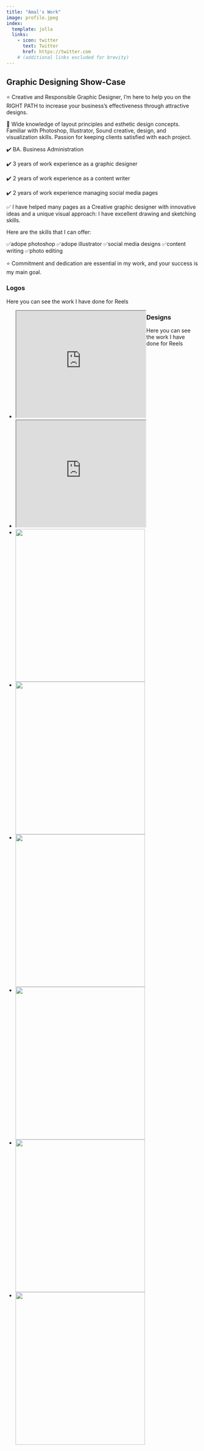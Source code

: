 ```yaml
---
title: "Amal's Work"
image: profile.jpeg
index:
  template: jolla
  links:
    - icon: twitter
      text: Twitter
      href: https://twitter.com
    # (additional links excluded for brevity)
---
```


## Graphic Designing Show-Case
⭐ Creative and Responsible Graphic Designer, I'm here to help you on the RIGHT PATH to increase your business's effectiveness through attractive designs.

🚀 Wide knowledge of layout principles and esthetic design concepts. Familiar with Photoshop, Illustrator, Sound creative, design, and visualization skills. Passion for keeping clients satisfied with each project.

✔️ BA. Business Administration

✔️ 3 years of work experience as a graphic designer

✔️ 2 years of work experience as a content writer

✔️ 2 years of work experience managing social media pages

✅ I have helped many pages as a Creative graphic designer with innovative ideas and a unique visual approach: I have excellent drawing and sketching skills.

Here are the skills that I can offer:

✅adope photoshop
✅adope illustrator
✅social media designs
✅content writing
✅photo editing

⭐ Commitment and dedication are essential in my work, and your success is my main goal.

### Logos

<p>Here you can see the work I have done for Reels</p>

<ul>
  <li style="float:left;"><iframe src="https://drive.google.com/file/d/1JdQ6FKd8xodDJ6Y_v9sUJDR2o34RVcjK/preview" width="340" height="280" allow="autoplay"></iframe>  
  </li>

  <li style="float:left;"><iframe src="https://drive.google.com/file/d/1icWcHV4ywm7j3zx5hJzdbibqlBLij9Sw/preview" width="340" height="280" allow="autoplay"></iframe>  
  </li>

</ul>



### Designs

<p>Here you can see the work I have done for Reels</p>

<ul>
  <li style="float:left;"><img align="left" width="340" height="400" src="designs/1.jpg"/>  
  </li>

  <li style="float:left;"><img align="left" src="designs/2.jpg" width="340" height="400" >
  </li>

   <li style="float:left;"><img align="left" width="340" height="400" src="designs/3.jpg"/>  
  </li>

  <li style="float:left;"><img align="left" src="designs/4.jpg" width="340" height="400">
  </li>

  <li style="float:left;"><img align="left" width="340" height="400" src="designs/5.jpg"/>  
  </li>

  <li style="float:left;"><img align="left" src="designs/6.png" width="340" height="400" >
  </li>

</ul>